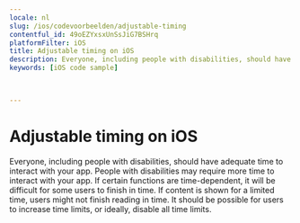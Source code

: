```yaml
---
locale: nl
slug: /ios/codevoorbeelden/adjustable-timing
contentful_id: 49oEZYxsxUnSsJiG7BSHrq
platformFilter: iOS
title: Adjustable timing on iOS
description: Everyone, including people with disabilities, should have adequate time to interact with your app.
keywords: [iOS code sample]


	
---
```


# Adjustable timing on iOS

Everyone, including people with disabilities, should have adequate time to interact with your app. People with disabilities may require more time to interact with your app. If certain functions are time-dependent, it will be difficult for some users to finish in time. If content is shown for a limited time, users might not finish reading in time. It should be possible for users to increase time limits, or ideally, disable all time limits.

<CodeSample id="screen-timing" locale="nl" platform="ios"/>
